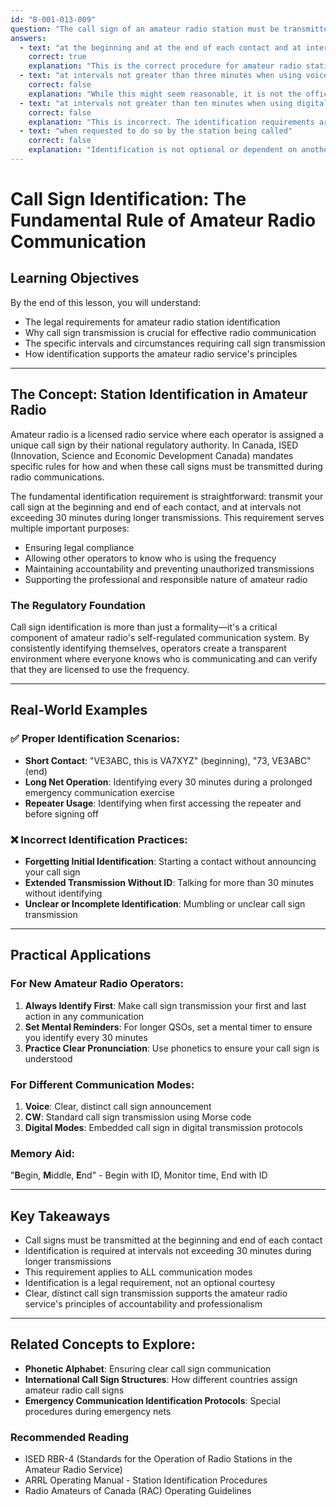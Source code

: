 ```yaml
---
id: "B-001-013-009"
question: "The call sign of an amateur radio station must be transmitted:"
answers:
  - text: "at the beginning and at the end of each contact and at intervals not greater than 30 minutes"
    correct: true
    explanation: "This is the correct procedure for amateur radio station identification as specified in ISED (Innovation, Science and Economic Development Canada) regulations. Transmitting your call sign at the beginning and end of each contact ensures that all listeners can identify who is communicating, while the 30-minute interval rule prevents long transmissions from occurring without periodic identification. This requirement helps maintain accountability, prevents unauthorized use of frequencies, and allows other operators to know who is using the frequency."
  - text: "at intervals not greater than three minutes when using voice communications"
    correct: false
    explanation: "While this might seem reasonable, it is not the official ISED requirement. The actual regulation requires identification at the beginning and end of each contact, and at intervals not exceeding 30 minutes, regardless of the communication mode. A three-minute interval is too frequent and does not match the official standard for amateur radio station identification."
  - text: "at intervals not greater than ten minutes when using digital modes"
    correct: false
    explanation: "This is incorrect. The identification requirements are the same for all modes of communication in amateur radio, whether voice, digital, CW, or others. The standard requirement remains transmission of call sign at the beginning and end of each contact, and at intervals not exceeding 30 minutes. Digital modes do not have a different identification interval."
  - text: "when requested to do so by the station being called"
    correct: false
    explanation: "Identification is not optional or dependent on another station's request. It is a mandatory regulatory requirement for all amateur radio operators. Call sign transmission is a fundamental obligation that ensures proper station identification, frequency accountability, and compliance with amateur radio regulations."
---
```


# Call Sign Identification: The Fundamental Rule of Amateur Radio Communication

## Learning Objectives
By the end of this lesson, you will understand:
- The legal requirements for amateur radio station identification
- Why call sign transmission is crucial for effective radio communication
- The specific intervals and circumstances requiring call sign transmission
- How identification supports the amateur radio service's principles

---

## The Concept: Station Identification in Amateur Radio

Amateur radio is a licensed radio service where each operator is assigned a unique call sign by their national regulatory authority. In Canada, ISED (Innovation, Science and Economic Development Canada) mandates specific rules for how and when these call signs must be transmitted during radio communications.

The fundamental identification requirement is straightforward: transmit your call sign at the beginning and end of each contact, and at intervals not exceeding 30 minutes during longer transmissions. This requirement serves multiple important purposes:
- Ensuring legal compliance
- Allowing other operators to know who is using the frequency
- Maintaining accountability and preventing unauthorized transmissions
- Supporting the professional and responsible nature of amateur radio

### The Regulatory Foundation

Call sign identification is more than just a formality—it's a critical component of amateur radio's self-regulated communication system. By consistently identifying themselves, operators create a transparent environment where everyone knows who is communicating and can verify that they are licensed to use the frequency.

---

## Real-World Examples

### ✅ Proper Identification Scenarios:
- **Short Contact**: "VE3ABC, this is VA7XYZ" (beginning), "73, VE3ABC" (end)
- **Long Net Operation**: Identifying every 30 minutes during a prolonged emergency communication exercise
- **Repeater Usage**: Identifying when first accessing the repeater and before signing off

### ❌ Incorrect Identification Practices:
- **Forgetting Initial Identification**: Starting a contact without announcing your call sign
- **Extended Transmission Without ID**: Talking for more than 30 minutes without identifying
- **Unclear or Incomplete Identification**: Mumbling or unclear call sign transmission

---

## Practical Applications

### For New Amateur Radio Operators:
1. **Always Identify First**: Make call sign transmission your first and last action in any communication
2. **Set Mental Reminders**: For longer QSOs, set a mental timer to ensure you identify every 30 minutes
3. **Practice Clear Pronunciation**: Use phonetics to ensure your call sign is understood

### For Different Communication Modes:
1. **Voice**: Clear, distinct call sign announcement
2. **CW**: Standard call sign transmission using Morse code
3. **Digital Modes**: Embedded call sign in digital transmission protocols

### Memory Aid:
"**B**egin, **M**iddle, **E**nd" - Begin with ID, Monitor time, End with ID

---

## Key Takeaways

- Call signs must be transmitted at the beginning and end of each contact
- Identification is required at intervals not exceeding 30 minutes during longer transmissions
- This requirement applies to ALL communication modes
- Identification is a legal requirement, not an optional courtesy
- Clear, distinct call sign transmission supports the amateur radio service's principles of accountability and professionalism

---

## Related Concepts to Explore:
- **Phonetic Alphabet**: Ensuring clear call sign communication
- **International Call Sign Structures**: How different countries assign amateur radio call signs
- **Emergency Communication Identification Protocols**: Special procedures during emergency nets

### Recommended Reading
- ISED RBR-4 (Standards for the Operation of Radio Stations in the Amateur Radio Service)
- ARRL Operating Manual - Station Identification Procedures
- Radio Amateurs of Canada (RAC) Operating Guidelines